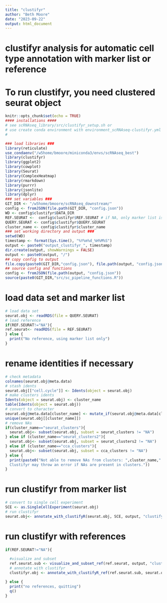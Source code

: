 ```yaml
---
title: "clustifyr"
author: "Beth Moore"
date: "2023-09-22"
output: html_document
---
```


# clustifyr analysis for automatic cell type annotation with marker list or reference
# To run clustifyr, you need clustered seurat object

```r
knitr::opts_chunk$set(echo = TRUE)
#### installations ####
# see scRNAseq_library/src/clustifyr_setup.sh or
# use create conda environment with environment_scRNAseq-clustifyr.yml
# 

### load libraries ###
library(reticulate)
use_condaenv("/w5home/bmoore/miniconda3/envs/scRNAseq_best")
library(clustifyr)
library(ggplot2)
library(cowplot)
library(Seurat)
library(ComplexHeatmap)
library(rmarkdown)
library(purrr)
library(jsonlite)
library(dplyr)
### set variables ###
GIT_DIR <- "/w5home/bmoore/scRNAseq_downstream/"
config <- fromJSON(file.path(GIT_DIR, "config.json"))
WD <- config$clustifyr$DATA_DIR
REF.SEURAT <-  config$clustifyr$REF.SEURAT # if NA, only marker list is used
QUERY.SEURAT <- config$clustifyr$QUERY.SEURAT
cluster_name <- config$clustifyr$cluster_name
### set working directory and output ###
setwd(WD)
timestamp <- format(Sys.time(), "%Y%m%d_%H%M%S")
output <- paste0("output_clustifyr_", timestamp)
dir.create(output, showWarnings = FALSE)
output <- paste0(output, "/")
## copy config to output
file.copy(paste0(GIT_DIR,"config.json"), file.path(output, "config.json"))
## source config and functions
config <- fromJSON(file.path(output, "config.json"))
source(paste0(GIT_DIR,"src/sc_pipeline_functions.R"))
```
# load data set and marker list
```r
# load data set
seurat.obj <- readRDS(file = QUERY.SEURAT)
# load reference
if(REF.SEURAT!="NA"){
ref.seurat<- readRDS(file = REF.SEURAT)
} else {
  print("No reference, using marker list only")
}
```
# rename identities if necessary
```r
# check metadata
colnames(seurat.obj@meta.data)
# stash idents
seurat.obj[["cell.cycle"]] <- Idents(object = seurat.obj)
# make clusters idents
Idents(object = seurat.obj) <- cluster_name
table(Idents(object = seurat.obj))
# convert to character
seurat.obj@meta.data[cluster_name] <- mutate_if(seurat.obj@meta.data[cluster_name], is.factor, as.character)
unique(seurat.obj[[cluster_name]])
# remove NAs
if(cluster_name=="seurat_clusters"){
  seurat.obj<- subset(seurat.obj, subset = seurat_clusters != "NA")
} else if (cluster_name=="seurat_clusters2"){
  seurat.obj<- subset(seurat.obj, subset = seurat_clusters2 != "NA")
} else if (cluster_name=="cca_clusters"){
  seurat.obj<- subset(seurat.obj, subset = cca_clusters != "NA")
} else {
  print(paste0("Not able to remove NAs from clusters: ",cluster_name,". 
  Clustifyr may throw an error if NAs are present in clusters."))
}

```

# run clustifyr from marker list
```r
# convert to single cell experiment
SCE <- as.SingleCellExperiment(seurat.obj)
# run clustifyr
seurat.obj<- annotate_with_clustifyR(seurat.obj, SCE, output, "clustifyr")
```

# run clustifyr with references
```r
if(REF.SEURAT!="NA"){
  
  #visualize and subset
  ref.seurat.sub <- visualize_and_subset_ref(ref.seurat, output, "clustifyr")
  # annotate with clustifyr
  clustifyr.obj <- annotate_with_clustifyR_ref(ref.seurat.sub, seurat.obj, SCE, output, "clustifyr")

} else {
  print("no references, quitting")
  q()
}
```
